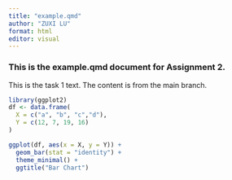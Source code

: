 ```yaml
---
title: "example.qmd"
author: "ZUXI LU"
format: html
editor: visual
---
```


### **This is the example.qmd document for Assignment 2.**

This is the task 1 text. The content is from the main branch.

```r
library(ggplot2)
df <- data.frame(
  X = c("a", "b", "c","d"),
  Y = c(12, 7, 19, 16)
)

ggplot(df, aes(x = X, y = Y)) +
  geom_bar(stat = "identity") +
  theme_minimal() +
  ggtitle("Bar Chart")
```
